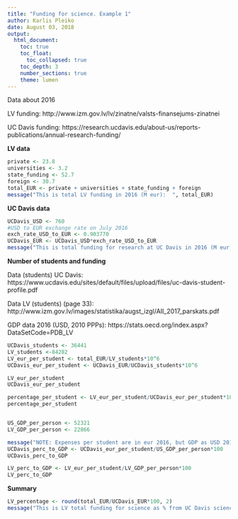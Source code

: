 ---
title: "Funding for science. Example 1"
author: Karlis Pleiko
date: August 03, 2018
output: 
  html_document:
    toc: true
    toc_float:
      toc_collapsed: true
    toc_depth: 3
    number_sections: true
    theme: lumen
---

Data about 2016

LV funding: http://www.izm.gov.lv/lv/zinatne/valsts-finansejums-zinatnei

UC Davis funding: https://research.ucdavis.edu/about-us/reports-publications/annual-research-funding/

**LV data**

```{r}

private <- 23.8
universities <- 3.2
state_funding <- 52.7
foreign <- 30.7
total_EUR <- private + universities + state_funding + foreign
message("This is total LV funding in 2016 (M eur):  ", total_EUR)
```

**UC Davis data**

```{r}
UCDavis_USD <- 760
#USD to EUR exchange rate on July 2016
exch_rate_USD_to_EUR <- 0.903770 
UCDavis_EUR <- UCDavis_USD*exch_rate_USD_to_EUR
message("This is total funding for research at UC Davis in 2016 (M eur):  ", UCDavis_EUR)

```

**Number of students and funding**

Data (students) UC Davis: https://www.ucdavis.edu/sites/default/files/upload/files/uc-davis-student-profile.pdf

Data LV (students) (page 33): http://www.izm.gov.lv/images/statistika/augst_izgl/AII_2017_parskats.pdf

GDP data 2016 (USD, 2010 PPPs): https://stats.oecd.org/index.aspx?DataSetCode=PDB_LV


```{r}
UCDavis_students <- 36441
LV_students <-84282
LV_eur_per_student <- total_EUR/LV_students*10^6
UCDavis_eur_per_student <- UCDavis_EUR/UCDavis_students*10^6

LV_eur_per_student
UCDavis_eur_per_student

percentage_per_student <- LV_eur_per_student/UCDavis_eur_per_student*100
percentage_per_student


US_GDP_per_person <- 52321
LV_GDP_per_person <- 22866

message("NOTE: Expenses per student are in eur 2016, but GDP as USD 2010 PPPs, thus it should be considered only as a indicative value")
UCDavis_perc_to_GDP <- UCDavis_eur_per_student/US_GDP_per_person*100
UCDavis_perc_to_GDP

LV_perc_to_GDP <- LV_eur_per_student/LV_GDP_per_person*100
LV_perc_to_GDP
```


**Summary**

```{r}
LV_percentage <- round(total_EUR/UCDavis_EUR*100, 2)
message("This is LV total funding for science as % from UC Davis science funding in 2016:  ", LV_percentage)
```